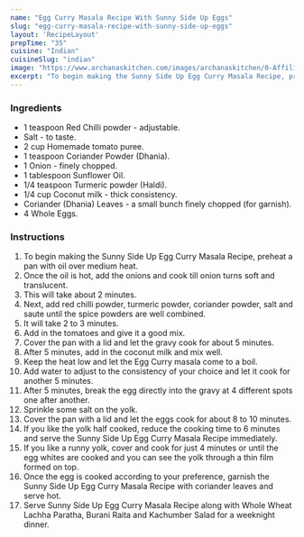 ---
name: "Egg Curry Masala Recipe With Sunny Side Up Eggs"
slug: "egg-curry-masala-recipe-with-sunny-side-up-eggs"
layout: 'RecipeLayout'
prepTime: "35"
cuisine: "Indian"
cuisineSlug: "indian"
image: "https://www.archanaskitchen.com/images/archanaskitchen/0-Affiliate-Articles/Egg_curry_sunny_side_up.jpg"
excerpt: "To begin making the Sunny Side Up Egg Curry Masala Recipe, preheat a pan with oil over medium heat"
---

### Ingredients

- 1 teaspoon Red Chilli powder - adjustable.
- Salt - to taste.
- 2 cup Homemade tomato puree.
- 1 teaspoon Coriander Powder (Dhania).
- 1 Onion - finely chopped.
- 1 tablespoon Sunflower Oil.
- 1/4 teaspoon Turmeric powder (Haldi).
- 1/4 cup Coconut milk - thick consistency.
- Coriander (Dhania) Leaves - a small bunch finely chopped (for garnish).
- 4 Whole Eggs.

### Instructions

1. To begin making the Sunny Side Up Egg Curry Masala Recipe, preheat a pan with oil over medium heat.
1. Once the oil is hot, add the onions and cook till onion turns soft and translucent.
1. This will take about 2 minutes.
1. Next, add red chilli powder, turmeric powder, coriander powder, salt and saute until the spice powders are well combined.
1. It will take 2 to 3 minutes.
1. Add in the tomatoes and give it a good mix.
1. Cover the pan with a lid and let the gravy cook for about 5 minutes.
1. After 5 minutes, add in the coconut milk and mix well.
1. Keep the heat low and let the Egg Curry masala come to a boil.
1. Add water to adjust to the consistency of your choice and  let it cook for another 5 minutes.
1. After 5 minutes, break the egg directly into the gravy at 4 different spots one after another.
1. Sprinkle some salt on the yolk.
1. Cover the pan with a lid and let the eggs cook for about 8 to 10 minutes.
1. If you like the yolk half cooked, reduce the cooking time to 6 minutes and serve the Sunny Side Up Egg Curry Masala Recipe immediately.
1. If you like a runny yolk, cover and cook for just 4 minutes or until the egg whites are cooked and you can see the yolk through a thin film formed on top.
1. Once the egg is cooked according to your preference, garnish the Sunny Side Up Egg Curry Masala Recipe with coriander leaves and serve hot.
1. Serve Sunny Side Up Egg Curry Masala Recipe along with Whole Wheat Lachha Paratha, Burani Raita and Kachumber Salad for a weeknight dinner.
